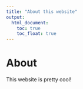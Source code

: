 ```yaml
---
title: "About this website"
output: 
  html_document:
    toc: true
    toc_float: true
---
```



# About
This website is pretty cool!




